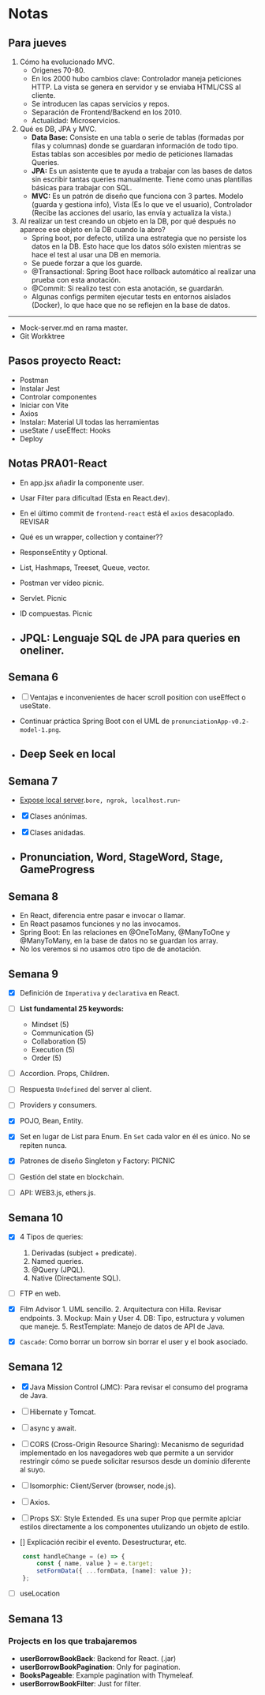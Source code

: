 # Notas
## Para jueves
1. Cómo ha evolucionado MVC.
    - Origenes 70-80. 
    - En los 2000 hubo cambios clave: Controlador maneja peticiones HTTP. La vista se genera en servidor y se enviaba HTML/CSS al cliente.
    - Se introducen las capas servicios y repos.
    - Separación de Frontend/Backend en los 2010.
    - Actualidad: Microservicios. 

2. Qué es DB, JPA y MVC.
    - **Data Base:** Consiste en una tabla o serie de tablas (formadas por filas y columnas) donde se guardaran información de todo tipo. Estas tablas son accesibles por medio de peticiones llamadas Queries.
    - **JPA:** Es un asistente que te ayuda a trabajar con las bases de datos sin escribir tantas queries manualmente. Tiene como unas plantillas básicas para trabajar con SQL.
    - **MVC:** Es un patrón de diseño que funciona con 3 partes. Modelo (guarda y gestiona info), Vista (Es lo que ve el usuario), Controlador (Recibe las acciones del usario, las envía y actualiza la vista.)

3. Al realizar un test creando un objeto en la DB, por qué después no aparece ese objeto en la DB cuando la abro?
    - Spring boot, por defecto, utiliza una estrategia que no persiste los datos en la DB. Esto hace que los datos sólo existen mientras se hace el test al usar una DB en memoria.
    - Se puede forzar a que los guarde.
    - @Transactional: Spring Boot hace rollback automático al realizar una prueba con esta anotación.
    - @Commit: Si realizo test con esta anotación, se guardarán.
    - Algunas configs permiten ejecutar tests en entornos aislados (Docker), lo que hace que no se reflejen en la base de datos.

---

- Mock-server.md en rama master.
- Git Workktree

## Pasos proyecto React:
- Postman
- Instalar Jest
- Controlar componentes
- Iniciar con Vite
- Axios
- Instalar: Material UI todas las herramientas
- useState / useEffect: Hooks
- Deploy


## Notas PRA01-React
- En app.jsx añadir la componente user.
- Usar Filter para dificultad (Esta en React.dev).
- En el último commit de `frontend-react` está el `axios` desacoplado. REVISAR

- Qué es un wrapper, collection y container??
- ResponseEntity y Optional.
- List, Hashmaps, Treeset, Queue, vector. 
- Postman ver vídeo picnic.

- Servlet. Picnic
- ID compuestas. Picnic
- JPQL: Lenguaje SQL de JPA para queries en oneliner.
---

## Semana 6
- [ ] Ventajas e inconvenientes de hacer scroll position con useEffect o useState.

- Continuar práctica Spring Boot con el UML de `pronunciationApp-v0.2-model-1.png`.

- Deep Seek en local
---

## Semana 7
- [Expose local server](https://github.com/AlberteMB/pronunciationApp/blob/master/management/Testing%20and%20Mocking/expose-local-server/expose-local-server.md).`bore, ngrok, localhost.run`- 

- [x] Clases anónimas.
- [x] Clases anidadas.

- Pronunciation, Word, StageWord, Stage, GameProgress
---

## Semana 8
- En React, diferencia entre pasar e invocar o llamar.
- En React pasamos funciones y no las invocamos.
- Spring Boot: En las relaciones en @OneToMany, @ManyToOne y @ManyToMany, en la base de datos no se guardan los array. 
- No los veremos si no usamos otro tipo de de anotación. 

## Semana 9
- [x] Definición de `Imperativa` y `declarativa` en React.

- [ ] **List fundamental 25 keywords:**
    - Mindset (5)
    - Communication (5)
    - Collaboration (5)
    - Execution (5)
    - Order (5)

- [ ] Accordion. Props, Children.    

- [ ] Respuesta `Undefined` del server al client.
- [ ] Providers y consumers.
- [x] POJO, Bean, Entity.
- [x] Set en lugar de List para Enum. En `Set` cada valor en él es único. No se repiten nunca.

- [x] Patrones de diseño Singleton y Factory: PICNIC
- [ ] Gestión del state en blockchain.
- [ ] API: WEB3.js, ethers.js.

## Semana 10
- [x] 4 Tipos de queries: 
    1. Derivadas (subject + predicate).
    2. Named queries.
    3. @Query (JPQL).
    4. Native (Directamente SQL).

- [ ] FTP en web.

- [x] Film Advisor
        1. UML sencillo.
        2. Arquitectura con Hilla. Revisar endpoints.
        3. Mockup: Main y User
        4. DB: Tipo, estructura y volumen que maneje.
        5. RestTemplate: Manejo de datos de API de Java.

- [x] `Cascade`: Como borrar un borrow sin borrar el user y el book asociado.

## Semana 12
- [x] Java Mission Control (JMC): Para revisar el consumo del programa de Java.
- [ ] Hibernate y Tomcat.
- [ ] async y await.

- [ ] CORS (Cross-Origin Resource Sharing): Mecanismo de seguridad implementado en los navegadores web que permite a un servidor restringir cómo se puede solicitar resursos desde un dominio diferente al suyo.
- [ ] Isomorphic: Client/Server (browser, node.js).
- [ ] Axios.
- [ ] Props SX: Style Extended. Es una super Prop que permite aplciar estilos directamente a los componentes utulizando un objeto de estilo. 

- [] Explicación recibir el evento. Desestructurar, etc.
```js 
    const handleChange = (e) => {
        const { name, value } = e.target;
        setFormData({ ...formData, [name]: value });
    };
```  

- [ ] useLocation

## Semana 13

### Projects en los que trabajaremos

- **userBorrowBookBack**: Backend for React. (.jar)
- **userBorrowBookPagination**: Only for pagination.
- **BooksPageable**: Example pagination with Thymeleaf.
- **userBorrowBookFilter**: Just for filter. 
